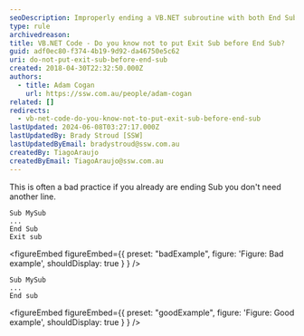 ```yaml
---
seoDescription: Improperly ending a VB.NET subroutine with both End Sub and Exit Sub.
type: rule
archivedreason:
title: VB.NET Code - Do you know not to put Exit Sub before End Sub?
guid: adf0ec80-f374-4b19-9d92-da46750e5c62
uri: do-not-put-exit-sub-before-end-sub
created: 2018-04-30T22:32:50.000Z
authors:
  - title: Adam Cogan
    url: https://ssw.com.au/people/adam-cogan
related: []
redirects:
  - vb-net-code-do-you-know-not-to-put-exit-sub-before-end-sub
lastUpdated: 2024-06-08T03:27:17.000Z
lastUpdatedBy: Brady Stroud [SSW]
lastUpdatedByEmail: bradystroud@ssw.com.au
createdBy: TiagoAraujo
createdByEmail: TiagoAraujo@ssw.com.au
---
```


This is often a bad practice if you already are ending Sub you don't need another line.
```vbnet
Sub MySub
...
End Sub
Exit sub
```

<figureEmbed figureEmbed={{
  preset: "badExample",
  figure: 'Figure: Bad example',
  shouldDisplay: true
} } />


```vbnet
Sub MySub
...
End sub
```

<figureEmbed figureEmbed={{
  preset: "goodExample",
  figure: 'Figure: Good example',
  shouldDisplay: true
} } />
